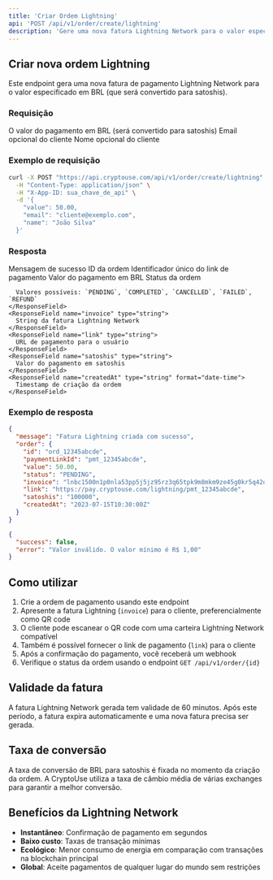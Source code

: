 ```yaml
---
title: 'Criar Ordem Lightning'
api: 'POST /api/v1/order/create/lightning'
description: 'Gere uma nova fatura Lightning Network para o valor especificado'
---
```


## Criar nova ordem Lightning

Este endpoint gera uma nova fatura de pagamento Lightning Network para o valor especificado em BRL (que será convertido para satoshis).

### Requisição

<ParamField body="value" type="number" required>
  O valor do pagamento em BRL (será convertido para satoshis)
</ParamField>

<ParamField body="email" type="string">
  Email opcional do cliente
</ParamField>

<ParamField body="name" type="string">
  Nome opcional do cliente
</ParamField>

### Exemplo de requisição

```bash
curl -X POST "https://api.cryptouse.com/api/v1/order/create/lightning" \
  -H "Content-Type: application/json" \
  -H "X-App-ID: sua_chave_de_api" \
  -d '{
    "value": 50.00,
    "email": "cliente@exemplo.com",
    "name": "João Silva"
  }'
```

### Resposta

<ResponseField name="message" type="string">
  Mensagem de sucesso
</ResponseField>

<ResponseField name="order" type="object">
  <Expandable title="Propriedades">
    <ResponseField name="id" type="string">
      ID da ordem
    </ResponseField>
    <ResponseField name="paymentLinkId" type="string">
      Identificador único do link de pagamento
    </ResponseField>
    <ResponseField name="value" type="number">
      Valor do pagamento em BRL
    </ResponseField>
    <ResponseField name="status" type="string">
      Status da ordem
      
      Valores possíveis: `PENDING`, `COMPLETED`, `CANCELLED`, `FAILED`, `REFUND`
    </ResponseField>
    <ResponseField name="invoice" type="string">
      String da fatura Lightning Network
    </ResponseField>
    <ResponseField name="link" type="string">
      URL de pagamento para o usuário
    </ResponseField>
    <ResponseField name="satoshis" type="string">
      Valor do pagamento em satoshis
    </ResponseField>
    <ResponseField name="createdAt" type="string" format="date-time">
      Timestamp de criação da ordem
    </ResponseField>
  </Expandable>
</ResponseField>

### Exemplo de resposta

<CodeGroup>

```json Sucesso (201)
{
  "message": "Fatura Lightning criada com sucesso",
  "order": {
    "id": "ord_12345abcde",
    "paymentLinkId": "pmt_12345abcde",
    "value": 50.00,
    "status": "PENDING",
    "invoice": "lnbc1500n1p0nla53pp5j5jz95rz3q65tpk9m8mkm9ze45g0kr5q42dkkcfk4wxtywf5nhqdqqcqzpgxqyz5vqsp5usw4xtnszv9g7g2acu89a26793qmk9ee7vxd5x5w5h9ht28qjq9qyyssqllgz56hkwmxj4z6tqpaj3c4pww7qgzjn266km3vz5kdmzgaacpmxn90zg8xgq2l3ezqxtj5grw4xdj3ya8lc30a9vfwlnv5mwqv8qqfcvdal",
    "link": "https://pay.cryptouse.com/lightning/pmt_12345abcde",
    "satoshis": "100000",
    "createdAt": "2023-07-15T10:30:00Z"
  }
}
```

```json Requisição inválida (400)
{
  "success": false,
  "error": "Valor inválido. O valor mínimo é R$ 1,00"
}
```

</CodeGroup>

## Como utilizar

1. Crie a ordem de pagamento usando este endpoint
2. Apresente a fatura Lightning (`invoice`) para o cliente, preferencialmente como QR code
3. O cliente pode escanear o QR code com uma carteira Lightning Network compatível
4. Também é possível fornecer o link de pagamento (`link`) para o cliente
5. Após a confirmação do pagamento, você receberá um webhook
6. Verifique o status da ordem usando o endpoint `GET /api/v1/order/{id}`

## Validade da fatura

A fatura Lightning Network gerada tem validade de 60 minutos. Após este período, a fatura expira automaticamente e uma nova fatura precisa ser gerada.

## Taxa de conversão

A taxa de conversão de BRL para satoshis é fixada no momento da criação da ordem. A CryptoUse utiliza a taxa de câmbio média de várias exchanges para garantir a melhor conversão.

## Benefícios da Lightning Network

- **Instantâneo**: Confirmação de pagamento em segundos
- **Baixo custo**: Taxas de transação mínimas
- **Ecológico**: Menor consumo de energia em comparação com transações na blockchain principal
- **Global**: Aceite pagamentos de qualquer lugar do mundo sem restrições 